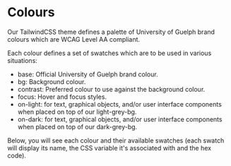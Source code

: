 
<Meta title="Tailwind Theme/Colours" />

# Colours

Our TailwindCSS theme defines a palette of University of Guelph brand colours which are WCAG Level AA compliant.

Each colour defines a set of swatches which are to be used in various situations:

- base: Official University of Guelph brand colour.
- bg: Background colour.
- contrast: Preferred colour to use against the background colour.
- focus: Hover and focus styles.
- on-light: for text, graphical objects, and/or user interface components when placed on top of our light-grey-bg.
- on-dark: for text, graphical objects, and/or user interface components when placed on top of our dark-grey-bg.

Below, you will see each colour and their available swatches
(each swatch will display its name, the CSS variable it's associated with and the hex code).

<ColorGrid />
